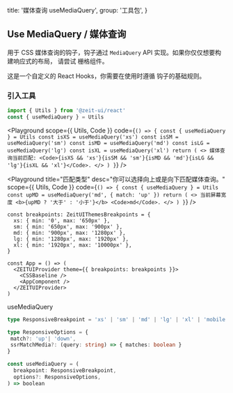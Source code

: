 
  title: '媒体查询 useMediaQuery',
  group: '工具包',
}

## Use MediaQuery / 媒体查询

用于 CSS 媒体查询的钩子，钩子通过 `MediaQuery` API 实现。如果你仅仅想要构建响应式的布局，
请尝试 <NextLink href="/en-us/components/grid"><Link color>栅格组件</Link></NextLink>。

这是一个自定义的 React Hooks，你需要在使用时遵循 <Link target="_blank" color href="https://reactjs.org/docs/hooks-rules.html">钩子的基础规则</Link>。

<Spacer y={1.5} />

### 引入工具

```jsx
import { Utils } from '@zeit-ui/react'
const { useMediaQuery } = Utils
```

<Playground
  scope={{ Utils, Code }}
  code={`
() => {
  const { useMediaQuery } = Utils
  const isXS = useMediaQuery('xs')
  const isSM = useMediaQuery('sm')
  const isMD = useMediaQuery('md')
  const isLG = useMediaQuery('lg')
  const isXL = useMediaQuery('xl')
  return (
    <>
      媒体查询当前匹配: <Code>{isXS && 'xs'}{isSM && 'sm'}{isMD && 'md'}{isLG && 'lg'}{isXL && 'xl'}</Code>.
    </>
  )
}
`} />

<Playground
  title="匹配类型"
  desc="你可以选择向上或是向下匹配媒体查询。"
  scope={{ Utils, Code }}
  code={`
() => {
  const { useMediaQuery } = Utils
  const upMD = useMediaQuery('md', { match: 'up' })
  return (
    <>
      当前屏幕宽度 <b>{upMD ? '大于' : '小于'}</b> <Code>md</Code>.
    </>
  )
}
`} />

<PlaygroundTitle title="定制断点" desc="您可以覆盖 `@zeit-ui/react` 组件库默认的断点值。" />

```tsx
const breakpoints: ZeitUIThemesBreakpoints = {
  xs: { min: '0', max: '650px' },
  sm: { min: '650px', max: '900px' },
  md: { min: '900px', max: '1280px' },
  lg: { min: '1280px', max: '1920px' },
  xl: { min: '1920px', max: '10000px' },
}

const App = () => (
  <ZEITUIProvider theme={{ breakpoints: breakpoints }}>
    <CSSBaseline />
    <AppComponent />
  </ZEITUIProvider>
)
```

<Attributes edit="/pages/zh-cn/components/use-media-query.mdx">
<Attributes.Title>useMediaQuery</Attributes.Title>

```ts
type ResponsiveBreakpoint = 'xs' | 'sm' | 'md' | 'lg' | 'xl' | 'mobile'

type ResponsiveOptions = {
 match?: 'up'| 'down',
 ssrMatchMedia?: (query: string) => { matches: boolean }
}

const useMediaQuery = (
  breakpoint: ResponsiveBreakpoint,
  options?: ResponsiveOptions,
) => boolean
```

</Attributes>

